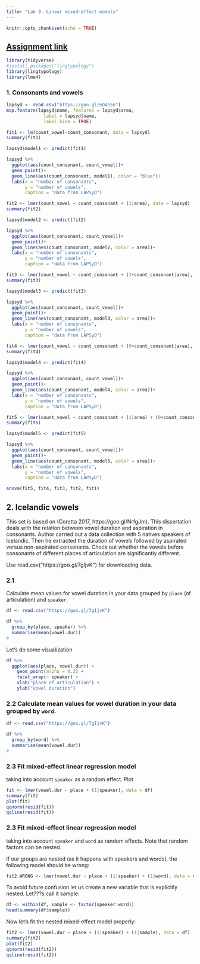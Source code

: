 ```yaml
---
title: "Lab 9. Linear mixed-effect models"
---
```


```r
knitr::opts_chunk$set(echo = TRUE)
```

## [Assignment link](https://docs.google.com/forms/d/e/1FAIpQLSfQAI87CVsjqbkw1XbvJw_dmj8tET1s-oT9jmQGx9miRRtcMQ)

```r
library(tidyverse)
#install.packages("lingtypology")
library(lingtypology)
library(lme4)
```

### 1. Consonants and vowels
```r
lapsyd <- read.csv("https://goo.gl/eD4S5n")
map.feature(lapsyd$name, features = lapsyd$area, 
              label = lapsyd$name,
              label.hide = TRUE)
```

```r
fit1 <- lm(count_vowel~count_consonant, data = lapsyd)
summary(fit1)

lapsyd$model1 <- predict(fit1)

lapsyd %>% 
  ggplot(aes(count_consonant, count_vowel))+
  geom_point()+
  geom_line(aes(count_consonant, model1), color = "blue")+
  labs(x = "number of consonants",
       y = "number of vowels",
       caption = "data from LAPSyD")

fit2 <- lmer(count_vowel ~ count_consonant + (1|area), data = lapsyd)
summary(fit2)

lapsyd$model2 <- predict(fit2)

lapsyd %>% 
  ggplot(aes(count_consonant, count_vowel))+
  geom_point()+
  geom_line(aes(count_consonant, model2, color = area))+
  labs(x = "number of consonants",
       y = "number of vowels",
       caption = "data from LAPSyD")

fit3 <- lmer(count_vowel ~ count_consonant + (1+count_consonant|area), data = lapsyd)
summary(fit3)

lapsyd$model3 <- predict(fit3)

lapsyd %>% 
  ggplot(aes(count_consonant, count_vowel))+
  geom_point()+
  geom_line(aes(count_consonant, model3, color = area))+
  labs(x = "number of consonants",
       y = "number of vowels",
       caption = "data from LAPSyD")

fit4 <- lmer(count_vowel ~ count_consonant + (0+count_consonant|area), data = lapsyd)
summary(fit4)

lapsyd$model4 <- predict(fit4)

lapsyd %>% 
  ggplot(aes(count_consonant, count_vowel))+
  geom_point()+
  geom_line(aes(count_consonant, model4, color = area))+
  labs(x = "number of consonants",
       y = "number of vowels",
       caption = "data from LAPSyD")

fit5 <- lmer(count_vowel ~ count_consonant + (1|area) + (0+count_consonant|area), data = lapsyd)
summary(fit5)

lapsyd$model5 <- predict(fit5)

lapsyd %>% 
  ggplot(aes(count_consonant, count_vowel))+
  geom_point()+
  geom_line(aes(count_consonant, model5, color = area))+
  labs(x = "number of consonants",
       y = "number of vowels",
       caption = "data from LAPSyD")
```

```r
anova(fit5, fit4, fit3, fit2, fit1)
```

## 2. Icelandic vowels
This set is based on (Coretta 2017, https://goo.gl/NrfgJm). This dissertation deals with the relation between vowel duration and aspiration in consonants. Author carried out a data collection with 5 natives speakers of Icelandic. Then he extracted the duration of vowels followed by aspirated versus non-aspirated consonants. Check out whether the vowels before consonants of different places of articulation are significantly different.

Use read.csv("https://goo.gl/7gIjvK") for downloading data.

### 2.1
Calculate mean values for vowel duration in your data grouped by `place` (of articulation) and `speaker`.

```r
df <- read.csv("https://goo.gl/7gIjvK")

df %>% 
  group_by(place, speaker) %>% 
  summarise(mean(vowel.dur))
# 
```
Let's do some visualization

```r
df %>% 
  ggplot(aes(place, vowel.dur)) + 
    geom_point(alpha = 0.2) + 
    facet_wrap(~ speaker) + 
    xlab("place of articulation") + 
    ylab("vowel duration")
```

### 2.2 Calculate mean values for vowel duration in your data grouped by `word`.
```r
df <- read.csv("https://goo.gl/7gIjvK")

df %>% 
  group_by(word) %>% 
  summarise(mean(vowel.dur))
# 
```

### 2.3 Fit mixed-effect linear regression model 
taking into account `speaker` as a random effect. Plot 

```r

fit <- lmer(vowel.dur ~ place + (1|speaker), data = df)
summary(fit)
plot(fit)
qqnorm(resid(fit))
qqline(resid(fit))
```

### 2.3 Fit mixed-effect linear regression model 
taking into account `speaker` and `word` as random effects. Note that random factors can be nested.


If our groups are nested (as it happens with speakers and words), the following model should be wrong:

```r
fit2.WRONG <- lmer(vowel.dur ~ place + (1|speaker) + (1|word), data = df)  # treats the two random effects as if they are crossed
```

To avoid future confusion let us create a new variable that is explicitly nested. Let???s call it sample:

```r
df <- within(df, sample <- factor(speaker:word))
head(summary(df$sample))
```

Now let's fit the nested mixed-effect model properly:
```r
fit2 <- lmer(vowel.dur ~ place + (1|speaker) + (1|sample), data = df)  # treats the two random effects as if they are nested
summary(fit2)
plot(fit2)
qqnorm(resid(fit2))
qqline(resid(fit2))

```
